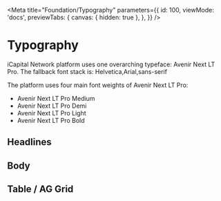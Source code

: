 
<Meta
  title="Foundation/Typography"
  parameters={{
    id: 100,
    viewMode: 'docs',
    previewTabs: {
      canvas: { hidden: true },
    },
  }}
/>

# Typography

iCapital Network platform uses one overarching typeface: Avenir Next LT Pro. The fallback font stack is: Helvetica,Arial,sans-serif

The platform uses four main font weights of Avenir Next LT Pro:

- Avenir Next LT Pro Medium
- Avenir Next LT Pro Demi
- Avenir Next LT Pro Light
- Avenir Next LT Pro Bold

## Headlines

## Body

## Table / AG Grid
